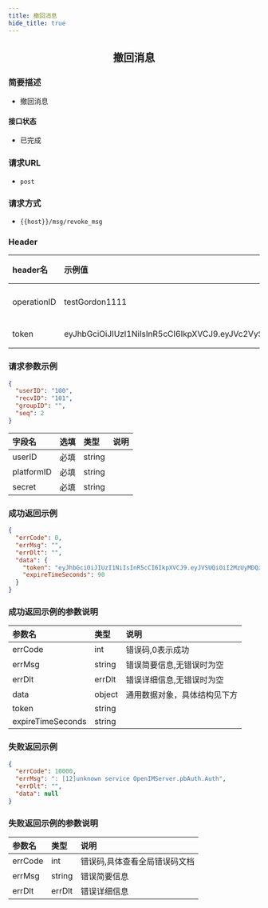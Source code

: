 ```yaml
---
title: 撤回消息
hide_title: true
---
```



<center>

## 撤回消息

</center>

### 简要描述
- 撤回消息
#### 接口状态
- 已完成
### 请求URL
- `post`
### 请求方式
- `{{host}}/msg/revoke_msg`


### Header
|header名|示例值|选填|类型|说明|
|:----    |:-------    |:--- |---|------      |
|operationID|testGordon1111|必填|string|operationID用于全局链路追踪|
|token|eyJhbGciOiJIUzI1NiIsInR5cCI6IkpXVCJ9.eyJVc2VySUQiOiJvcGVuSU0xMjM0NTYiLCJQbGF0Zm9ybUlEIjoxLCJleHAiOjE2OTU4MjE4MDUsIm5iZiI6MTY4ODA0NTUwNSwiaWF0IjoxNjg4MDQ1ODA1fQ.cY4ecn4qNO59uOkjLiJXSVg57INKOeeXxsNA2ABVFeg|必填|string|管理员或者用户token|


### 请求参数示例


```json
{
  "userID": "100",
  "recvID": "101",
  "groupID": "",
  "seq": 2
}
```
|字段名|选填|类型|说明|
|:----    |:-------    |:--- |---|
|userID|必填|string||
|platformID|必填|string||
|secret|必填|string||
### 成功返回示例


```json
{
  "errCode": 0,
  "errMsg": "",
  "errDlt": "",
  "data": {
    "token": "eyJhbGciOiJIUzI1NiIsInR5cCI6IkpXVCJ9.eyJVSUQiOiI2MzUyMDQzMzEiLCJQbGF0Zm9ybSI6IklPUyIsImV4cCI6MTY4NjU2MTI2OCwibmJmIjoxNjc4Nzg0OTY4LCJpYXQiOjE2Nzg3ODUyNjh9.bypHmiNJtIcpxxCOcA-cWNe0ymyp4-Sa80pmtpF5G0s",
    "expireTimeSeconds": 90
  }
}
```
### 成功返回示例的参数说明


|参数名|类型|说明|
|:----    |:-------    |:--- |
|errCode|int|错误码,0表示成功|
|errMsg|string|错误简要信息,无错误时为空|
|errDlt|errDlt|错误详细信息,无错误时为空|
|data|object|通用数据对象，具体结构见下方|
|token|string||
|expireTimeSeconds|string||
### 失败返回示例


```json
{
  "errCode": 10000,
  "errMsg": ": [12]unknown service OpenIMServer.pbAuth.Auth",
  "errDlt": "",
  "data": null
}
```
### 失败返回示例的参数说明


|参数名|类型|说明|
|:----    |:-------    |:--- |
|errCode|int|错误码,具体查看全局错误码文档|
|errMsg|string|错误简要信息|
|errDlt|errDlt|错误详细信息|
